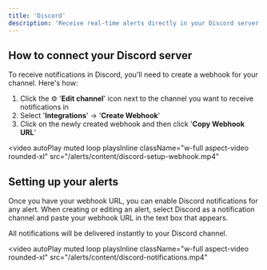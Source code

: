 ```yaml
---
title: 'Discord'
description: 'Receive real-time alerts directly in your Discord server'
---
```


## How to connect your Discord server

To receive notifications in Discord, you'll need to create a webhook for your channel. Here's how:

1. Click the ⚙️ '**Edit channel**' icon next to the channel you want to receive notifications in
2. Select '**Integrations**' → '**Create Webhook**' 
3. Click on the newly created webhook and then click '**Copy Webhook URL**'

<video
  autoPlay
  muted
  loop
  playsInline
  className="w-full aspect-video rounded-xl"
  src="/alerts/content/discord-setup-webhook.mp4"
></video>

## Setting up your alerts

Once you have your webhook URL, you can enable Discord notifications for any alert. When creating or editing an alert, select Discord as a notification channel and paste your webhook URL in the text box that appears.

All notifications will be delivered instantly to your Discord channel.

<video
  autoPlay
  muted
  loop
  playsInline
  className="w-full aspect-video rounded-xl"
  src="/alerts/content/discord-notifications.mp4"
></video>
